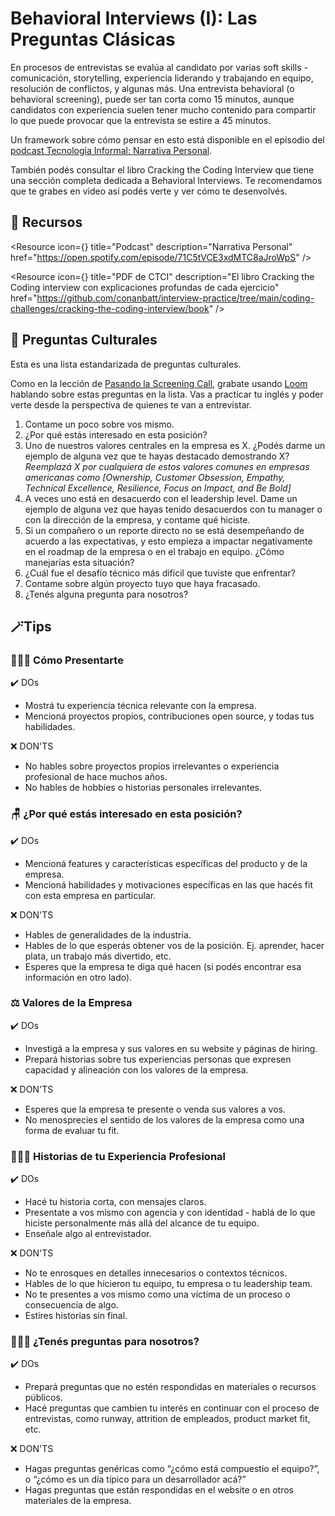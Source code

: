 
# Behavioral Interviews (I): Las Preguntas Clásicas

En procesos de entrevistas se evalúa al candidato por varias soft skills -comunicación, storytelling, experiencia liderando y trabajando en equipo, resolución de conflictos, y algunas más. Una entrevista behavioral (o behavioral screening), puede ser tan corta como 15 minutos, aunque candidatos con experiencia suelen tener mucho contenido para compartir lo que puede provocar que la entrevista se estire a 45 minutos. 

Un framework sobre cómo pensar en esto está disponible en el episodio del [podcast Tecnología Informal: Narrativa Personal](https://open.spotify.com/episode/71C5tVCE3xdMTC8aJroWpS). 

También podés consultar el libro Cracking the Coding Interview que tiene una sección completa dedicada a Behavioral Interviews. Te recomendamos que te grabes en video así podés verte y ver cómo te desenvolvés. 

<IREmbed src="https://www.youtube.com/embed/D8ExwS6iPAI?si=tnY-YpxXmRKIaAUg"/>

## 🔗 Recursos

<Resource
icon={<LinkIcon className="color-4"/>}
title="Podcast"
description="Narrativa Personal"
href="https://open.spotify.com/episode/71C5tVCE3xdMTC8aJroWpS"
/>

<Resource 
icon={<FilesIcon className="color-2"/>}
title="PDF de CTCI" 
description="El libro Cracking the Coding interview con explicaciones profundas de cada ejercicio" href="https://github.com/conanbatt/interview-practice/tree/main/coding-challenges/cracking-the-coding-interview/book" 
/>

## **👤 Preguntas Culturales**

Esta es una lista estandarizada de preguntas culturales. 

Como en la lección de [Pasando la Screening Call](https://docs.silver.dev/interview-ready/soft-fundamentals/pasando-la-screening#screening-checklist), grabate usando [Loom](https://loom.com) hablando sobre estas preguntas en la lista. Vas a practicar tu inglés y poder verte desde la perspectiva de quienes te van a entrevistar. 

1. Contame un poco sobre vos mismo. 
2. ¿Por qué estás interesado en esta posición?
3. Uno de nuestros valores centrales en la empresa es X. ¿Podés darme un ejemplo de alguna vez que te hayas destacado demostrando X? *Reemplazá X por cualquiera de estos valores comunes en empresas americanas como [Ownership, Customer Obsession, Empathy, Technical Excellence, Resilience, Focus on Impact, and Be Bold]* 
4. A veces uno está en desacuerdo con el leadership level. Dame un ejemplo de alguna vez que hayas tenido desacuerdos con tu manager o con la dirección de la empresa, y contame qué hiciste. 
5. Si un compañero o un reporte directo no se está desempeñando de acuerdo a las expectativas, y esto empieza a impactar negativamente en el roadmap de la empresa o en el trabajo en equipo. ¿Cómo manejarías esta situación?
6. ¿Cuál fue el desafío técnico más difícil que tuviste que enfrentar?
7. Contame sobre algún proyecto tuyo que haya fracasado.
8. ¿Tenés alguna pregunta para nosotros?

## **🪄Tips**

### **🧔🏻‍♂️ Cómo Presentarte**

✔️ DOs

- Mostrá tu experiencia técnica relevante con la empresa.
- Mencioná proyectos propios, contribuciones open source, y todas tus habilidades.

❌ DON'TS

- No hables sobre proyectos propios irrelevantes o experiencia profesional de hace muchos años.
- No hables de hobbies o historias personales irrelevantes.

### **🪑 ¿Por qué estás interesado en esta posición?**

✔️ DOs

- Mencioná features y características específicas del producto y de la empresa.
- Mencioná habilidades y motivaciones específicas en las que hacés fit con esta empresa en particular.

❌ DON'TS

- Hables de generalidades de la industria.
- Hables de lo que esperás obtener vos de la posición. Ej. aprender, hacer plata, un trabajo más divertido, etc.
- Esperes que la empresa te diga qué hacen (si podés encontrar esa información en otro lado).

### **⚖️ Valores de la Empresa**

✔️ DOs

- Investigá a la empresa y sus valores en su website y páginas de hiring.
- Prepará historias sobre tus experiencias personas que expresen capacidad y alineación con los valores de la empresa.

❌ DON'TS

- Esperes que la empresa te presente o venda sus valores a vos.
- No menosprecies el sentido de los valores de la empresa como una forma de evaluar tu fit.

### **👨🏻‍💻 Historias de tu Experiencia Profesional**

✔️ DOs

- Hacé tu historia corta, con mensajes claros.
- Presentate a vos mismo con agencia y con identidad - hablá de lo que hiciste personalmente más allá del alcance de tu equipo.
- Enseñale algo al entrevistador.

❌ DON'TS

- No te enrosques en detalles innecesarios o contextos técnicos.
- Hables de lo que hicieron tu equipo, tu empresa o tu leadership team.
- No te presentes a vos mismo como una víctima de un proceso o consecuencia de algo.
- Estires historias sin final.

### 👩🏼‍🏫 ¿Tenés preguntas para nosotros?

✔️ DOs

- Prepará preguntas que no estén respondidas en materiales o recursos públicos.
- Hacé preguntas que cambien tu interés en continuar con el proceso de entrevistas, como runway, attrition de empleados, product market fit, etc.

❌ DON'TS

- Hagas preguntas genéricas como “¿cómo está compuestio el equipo?”, o “¿cómo es un día típico para un desarrollador acá?”
- Hagas preguntas que están respondidas en el website o en otros materiales de la empresa.
